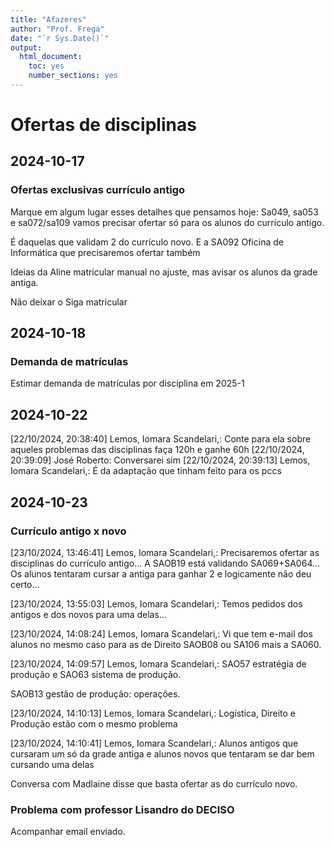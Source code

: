 ```yaml
---
title: "Afazeres"
author: "Prof. Frega"
date: "`r Sys.Date()`"
output: 
  html_document: 
    toc: yes
    number_sections: yes
---
```

<style>
body {
  margin-bottom: 8cm;
}
</style>

# Ofertas de disciplinas

## 2024-10-17

### Ofertas exclusivas currículo antigo

Marque em algum lugar esses detalhes que  pensamos hoje: Sa049, sa053 e sa072/sa109 vamos precisar ofertar só para os alunos do currículo antigo.

É daquelas que validam 2 do currículo novo. E a SA092 Oficina de Informática que precisaremos ofertar também

Ideias da Aline matricular manual no ajuste, mas avisar os alunos da grade antiga.

Não deixar o Siga matricular

## 2024-10-18

### Demanda de matrículas

Estimar demanda de matrículas por disciplina em 2025-1

## 2024-10-22

[22/10/2024, 20:38:40] Lemos, Iomara Scandelari,: Conte para ela sobre aqueles problemas das disciplinas faça 120h e ganhe 60h
[22/10/2024, 20:39:09] José Roberto: Conversarei sim
[22/10/2024, 20:39:13] Lemos, Iomara Scandelari,: É da adaptação que tinham feito para os pccs

## 2024-10-23

### Currículo antigo x novo

[23/10/2024, 13:46:41] Lemos, Iomara Scandelari,: Precisaremos ofertar as disciplinas do currículo antigo... A SAOB19 está validando SA069+SA064... Os alunos tentaram cursar a antiga para ganhar 2 e logicamente não deu certo...

[23/10/2024, 13:55:03] Lemos, Iomara Scandelari,: Temos pedidos dos antigos e dos novos para uma delas...

[23/10/2024, 14:08:24] Lemos, Iomara Scandelari,: Vi que tem e-mail dos alunos no mesmo caso para as de Direito SAOB08 ou SA106 mais a SA060.

[23/10/2024, 14:09:57] Lemos, Iomara Scandelari,: SAO57 estratégia de produção e SAO63 sistema de produção. 

 SAOB13 gestão de produção: operações.

[23/10/2024, 14:10:13] Lemos, Iomara Scandelari,: Logística, Direito e Produção estão com o mesmo problema

[23/10/2024, 14:10:41] Lemos, Iomara Scandelari,: Alunos antigos que cursaram um só da grade antiga e alunos novos que tentaram se dar bem cursando uma delas

Conversa com Madlaine disse que basta ofertar as do currículo novo. 

### Problema com professor Lisandro do DECISO

Acompanhar email enviado. 


